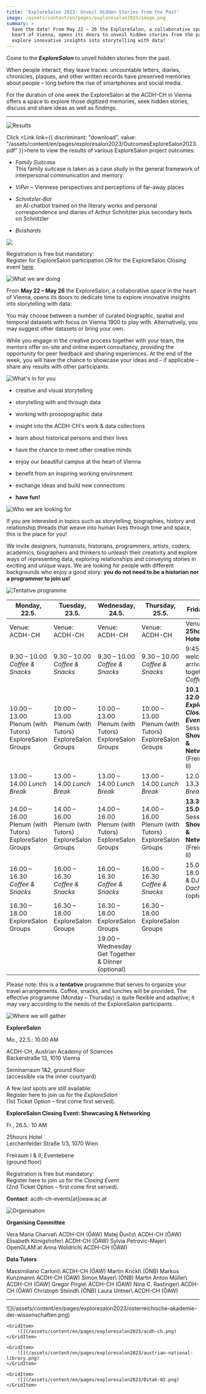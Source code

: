 ```yaml
---
title: 'ExploreSalon 2023: Unveil Hidden Stories from the Past'
image: /assets/content/en/pages/exploresalon2023/image.png
summary: >
  Save the date! From May 22 – 26 the ExploreSalon, a collaborative space in the
  heart of Vienna, opens its doors to unveil hidden stories from the past:
  explore innovative insights into storytelling with data!
---
```

Come to the ***ExploreSalon*** to unveil hidden stories from the past.

When people interact, they leave traces: uncountable letters, diaries, chronicles, plaques, and other written records have preserved memories about people – long before the rise of smartphones and social media.

For the duration of one week the ExploreSalon at the ACDH-CH in Vienna offers a space to explore those digitized memories, seek hidden stories, discuss and share ideas as well as findings.

---

![Results](/assets/content/en/pages/exploresalon2023/bildschirmfoto-2023-06-07-um-10.04.05-1024x146.png)

Click <Link link={{ discriminant: "download", value: "/assets/content/en/pages/exploresalon2023/OutcomesExploreSalon2023.pdf" }}>here</Link> to view the results of various ExploreSalon project outcomes:

* *Family Suitcase*\
  This family suitcase is taken as a case study in the general framework of interpersonal communication and memory.

* *ViPer* – Viennese perspectives and perceptions of far-away places

* *Schnitzler-Bot*\
  an AI-chatbot trained on the literary works and personal correspondence and diaries of Arthur Schnitzler plus secondary texts on Schnitzler

* *Bioshards*

![](/assets/content/en/pages/exploresalon2023/final-overview.png)

Registration is free but mandatory:\
Register for ExploreSalon participation OR for the ExploreSalon Closing event [here](https://pretix.eu/ExploreSalon2023/Anmeldung/).

![What we are doing](/assets/content/en/pages/exploresalon2023/what-we-are-doing-2.png)

From **May 22 – May 26** the ExploreSalon, a collaborative space in the heart of Vienna, opens its doors to dedicate time to explore innovative insights into storytelling with data:

You may choose between a number of curated biographic, spatial and temporal datasets with focus on Vienna 1900 to play with. Alternatively, you may suggest other datasets or bring your own.

While you engage in the creative process together with your team, the mentors offer on-site and online expert consultancy, providing the opportunity for peer feedback and sharing experiences. At the end of the week, you will have the chance to showcase your ideas and – if applicable – share any results with other participants.

![What's in for you](/assets/content/en/pages/exploresalon2023/whats-in-for-you-3.png)

* creative and visual storytelling

* storytelling with and through data

* working with prosopographic data

* insight into the ACDH-CH's work & data collections

* learn about historical persons and their lives

* have the chance to meet other creative minds

* enjoy our beautiful campus at the heart of Vienna

* benefit from an inspiring working environment

* exchange ideas and build new connections

* **have fun!**

![Who we are looking for](/assets/content/en/pages/exploresalon2023/who-we-are-looking-for-1-1024x82.png)

If you are interested in topics such as storytelling, biographies, history and relationship threads that weave into human lives through time and space, this is the place for you!

We invite designers, humanists, historians, programmers, artists, coders, academics, biographers and thinkers to unleash their creativity and explore ways of representing data, exploring relationships and conveying stories in exciting and unique ways. We are looking for people with different backgrounds who enjoy a good story: **you do not need to be a historian nor a programmer to join us!**

![Tentative programme](/assets/content/en/pages/exploresalon2023/tentative-programme-exploresalon.png)

| Monday, 22.5.                                          | Tuesday, 23.5.                                         | Wednesday, 24.5.                                       | Thursday, 25.5.                                        | Friday, 26.5.                                                                                               |
| ------------------------------------------------------ | ------------------------------------------------------ | ------------------------------------------------------ | ------------------------------------------------------ | ----------------------------------------------------------------------------------------------------------- |
| Venue: ACDH-CH                                         | Venue: ACDH-CH                                         | Venue: ACDH-CH                                         | Venue: ACDH-CH                                         | Venue: **25hours Hotel**                                                                                    |
| 9.30 – 10.00 *Coffee & Snacks*                         | 9.30 – 10.00 *Coffee & Snacks*                         | 9.30 – 10.00 *Coffee & Snacks*                         | 9.30 – 10.00 *Coffee & Snacks*                         | 9:45 – 10.15 welcome & arrival, get together: *Coffee*                                                      |
| 10.00 – 13.00 Plenum (with Tutors) ExploreSalon Groups | 10.00 – 13.00 Plenum (with Tutors) ExploreSalon Groups | 10.00 – 13.00 Plenum (with Tutors) ExploreSalon Groups | 10.00 – 13.00 Plenum (with Tutors) ExploreSalon Groups | **10.15 – 12.00** ***ExploreSalon Closing Event*** Session 1: **Showcasing & Networking** (Freiraum I & II) |
| 13.00 – 14.00 *Lunch Break*                            | 13.00 – 14.00 *Lunch Break*                            | 13.00 – 14.00 *Lunch Break*                            | 13.00 – 14.00 *Lunch Break*                            | 12.00 – 13.30 *Lunch Break*                                                                                 |
| 14.00 – 16.00 Plenum (with Tutors) ExploreSalon Groups | 14.00 – 16.00 Plenum (with Tutors) ExploreSalon Groups | 14.00 – 16.00 Plenum (with Tutors) ExploreSalon Groups | 14.00 – 16.00 Plenum (with Tutors) ExploreSalon Groups | **13.30 – 15.00** Session 2: **Showcasing & Networking** (Freiraum I & II)                                  |
| 16.00 – 16.30 *Coffee & Snacks*                        | 16.00 – 16.30 *Coffee & Snacks*                        | 16.00 – 16.30 *Coffee & Snacks*                        | 16.00 – 16.30 *Coffee & Snacks*                        | 15.00 – 18.00 Drinks & DJ *Dachboden* (optional)                                                            |
| 16.30 – 18.00 ExploreSalon Groups                      | 16.30 – 18.00 ExploreSalon Groups                      | 16.30 – 18.00 ExploreSalon Groups                      | 16.30 – 18.00 ExploreSalon Groups                      |                                                                                                             |
|                                                        |                                                        | 19.00 – Wednesday Get Together & Dinner (optional)     |                                                        |                                                                                                             |

Please note: this is a **tentative** programme that serves to organize your travel arrangements. Coffee, snacks, and lunches will be provided. The effective programme (Monday – Thursday) is quite flexible and adaptive; it may vary according to the needs of the ExploreSalon participants.

![Where we will gather](/assets/content/en/pages/exploresalon2023/where-we-will-gather-1-1024x93.png)

**ExploreSalon**

Mo., 22.5.: 10.00 AM

ACDH-CH, Austrian Academy of Sciences\
Bäckerstraße 13, 1010 Vienna

Seminarraum 1&2, ground floor\
(accessible via the inner courtyard)

A few last spots are still available:\
Register here to join us for the *ExploreSalon*\
(1st Ticket Option – first come first served).

**ExploreSalon Closing Event: Showcasing & Networking**

Fr., 26.5.: 10 AM

25hours Hotel\
Lerchenfelder Straße 1/3, 1070 Wien

Freiraum I & II, Eventebene\
(ground floor)

Registration is free but mandatory:\
Register here to join us for the *Closing Event*\
(2nd Ticket Option – first come first served).

**Contact**: acdh-ch-events\[at]oeaw\.ac.at

![Organisation](/assets/content/en/pages/exploresalon2023/organisation.png)

**Organising Committee**

<Grid layout="three-columns">
  <GridItem>
		<Avatar src="/assets/content/en/pages/exploresalon2023/csm_team_charvat_d184b341fc-150x150.png" maxSize={180} variant="circle">
    	Vera Maria Charvat\
    	ACDH-CH (ÖAW)
		</Avatar>
  </GridItem>

  <GridItem>
		<Avatar src="/assets/content/en/pages/exploresalon2023/csm_team_durco_4f69196218-150x150.png" maxSize={180} variant="circle">
	    Matej Ďurčo\
  	  ACDH-CH (ÖAW)
		</Avatar>
  </GridItem>

  <GridItem>
		<Avatar src="/assets/content/en/pages/exploresalon2023/elkoen-1-150x150.png" maxSize={180} variant="circle">
	    Elisabeth Königshofer\
  	  ACDH-CH (ÖAW)
		</Avatar>
  </GridItem>

  <GridItem>
		<Avatar src="/assets/content/en/pages/exploresalon2023/sylvia-petrovic-majer-150x150.png" maxSize={180} variant="circle">
	    Sylvia Petrovic-Majer\
  	  OpenGLAM.at
		</Avatar>
  </GridItem>

  <GridItem>
		<Avatar src="/assets/content/en/pages/exploresalon2023/csm_team_woldrich2_4c2c576992-1-150x150.png" maxSize={180} variant="circle">
	    Anna Woldrich\
  	  ACDH-CH (ÖAW)
		</Avatar>
  </GridItem>
</Grid>

**Data Tutors**

<Grid layout="three-columns">
  <GridItem>
		<Avatar src="/assets/content/en/pages/exploresalon2023/csm_team_carloni.png" maxSize={180} variant="circle">
	    Massimiliano Carloni\
  	  ACDH-CH (ÖAW)
		</Avatar>
  </GridItem>

  <GridItem>
		<Avatar src="/assets/content/en/pages/exploresalon2023/martin-krickl-onb.png" maxSize={180} variant="circle">
	    Martin Krickl\
  	  (ÖNB)
		</Avatar>
  </GridItem>

  <GridItem>
		<Avatar src="/assets/content/en/pages/exploresalon2023/csm_team_kunzmann.png" maxSize={180} variant="circle">
	    Markus Kunzmann\
  	  ACDH-CH (ÖAW)
		</Avatar>
  </GridItem>

  <GridItem>
		<Avatar src="/assets/content/en/pages/exploresalon2023/simon-mayer-onb.png" maxSize={180} variant="circle">
	    Simon Mayer\
  	  (ÖNB)
		</Avatar>
  </GridItem>

  <GridItem>
		<Avatar src="/assets/content/en/pages/exploresalon2023/csm_team_mueller.png" maxSize={180} variant="circle">
	    Martin Anton Müller\
  	  ACDH-CH (ÖAW)
		</Avatar>
  </GridItem>

  <GridItem>
		<Avatar src="/assets/content/en/pages/exploresalon2023/csm_team_pirgie.png" maxSize={180} variant="circle">
	    Gregor Pirgie\
  	  ACDH-CH (ÖAW)
		</Avatar>
  </GridItem>

  <GridItem>
		<Avatar src="/assets/content/en/pages/exploresalon2023/csm_team_rastinger.png" maxSize={180} variant="circle">
	    Nina C. Rastinger\
  	  ACDH-CH (ÖAW)
		</Avatar>
  </GridItem>

  <GridItem>
		<Avatar src="/assets/content/en/pages/exploresalon2023/christoph-steindl-onb.png" maxSize={180} variant="circle">
	    Christoph Steindl\
  	  (ÖNB)
		</Avatar>
  </GridItem>

  <GridItem>
		<Avatar src="/assets/content/en/pages/exploresalon2023/csm_team_untner.png" maxSize={180} variant="circle">
	    Laura Untner\
  	  ACDH-CH (ÖAW)
		</Avatar>
  </GridItem>
</Grid>

---

<Grid layout="four-columns">
	<GridItem>
		![](/assets/content/en/pages/exploresalon2023/osterreichische-akademie-der-wissenschaften.png)
	</GridItem>

	<GridItem>
		![](/assets/content/en/pages/exploresalon2023/acdh-ch.png)
	</GridItem>

	<GridItem>
		![](/assets/content/en/pages/exploresalon2023/austrian-national-library.png)
	</GridItem>

	<GridItem>
		![](/assets/content/en/pages/exploresalon2023/Ditah-02.png)
	</GridItem>
</Grid>
